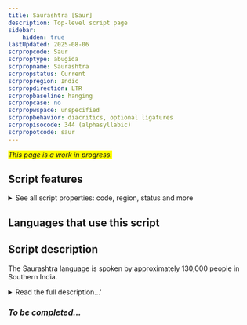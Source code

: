 ```yaml
---
title: Saurashtra [Saur]
description: Top-level script page
sidebar:
    hidden: true
lastUpdated: 2025-08-06
scrpropcode: Saur
scrproptype: abugida
scrpropname: Saurashtra
scrpropstatus: Current
scrpropregion: Indic
scrpropdirection: LTR
scrpropbaseline: hanging
scrpropcase: no
scrpropwspace: unspecified
scrpropbehavior: diacritics, optional ligatures
scrpropisocode: 344 (alphasyllabic)
scrpropotcode: saur
---
```


<span style='background-color:yellow'>_This page is a work in progress._</span>


## Script features

<details>
<summary> See all script properties: code, region, status and more</summary>
<ScriptInfo />
</details>

## Languages that use this script

<WsList script='Saur' wsMax='5' />

## Script description

The Saurashtra language is spoken by approximately 130,000 people in Southern India.

<details><summary>Read the full description...'</summary>_Not yet available._</details>

### _To be completed..._

